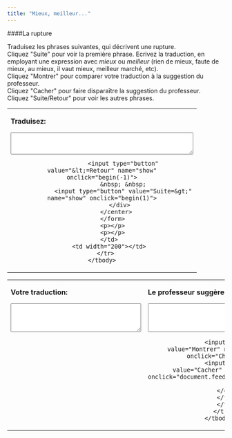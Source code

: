 ```yaml
---
title: "Mieux, meilleur..."
---
```


####La rupture

Traduisez les phrases suivantes, qui décrivent une rupture.<br />
Cliquez &quot;Suite&quot; pour voir la  premi&egrave;re phrase. Ecrivez la traduction, en employant une expression avec *mieux* ou *meilleur* (rien de mieux, faute de mieux, au mieux, il vaut mieux, meilleur marché, etc). <br>
Cliquez &quot;Montrer&quot; pour comparer votre traduction &agrave; la suggestion du professeur.<br>
Cliquez &quot;Cacher&quot; pour faire dispara&icirc;tre la suggestion du professeur. <br />
Cliquez &quot;Suite/Retour&quot; pour voir les autres phrases.<br>

<html>
<head>
  <title>Translation Exercise</title>
</head>
<body>
  <table width="80%" border="0" align="center">
    <tbody>
      <tr>
        <td width="236">
          <form name="qbox" action="" method="post">
            <p><b>Traduisez:</b></p>
            <textarea name="q" rows="3" wrap="virtual" cols="50"></textarea>
            <br>
            <center>
              <div>
                <input type="button" value="&lt;=Retour" name="show" onclick="begin(-1)">
                &nbsp; &nbsp;
                <input type="button" value="Suite=&gt;" name="show" onclick="begin(1)">
              </div>
            </center>
          </form>
          <p></p>
          <p></p>
        </td>
        <td width="200"></td>
      </tr>
    </tbody>
  </table>
  <table width="80%" border="0" align="center">
    <tbody>
      <tr>
        <td valign="top" width="236">
          <p><b>Votre traduction:</b></p>
          <form name="Sinput" action="" method="post">
            <p>
              <textarea name="Content" rows="4" wrap="virtual" cols="35"></textarea>
            </p>
          </form>
          <p></p>
          <p></p>
        </td>
        <td valign="top" width="308">
          <p><b>Le professeur suggère:</b></p>
          <form name="feedback" action="" method="post">
            <p>
              <textarea name="fb" rows="4" wrap="virtual" cols="35"></textarea>
            </p>
          </form>
          <form name="check" action="" method="post">
            <center>
              <div>
                <input type="button" value="Montrer" name="Button" onclick="Check()">
                <input type="button" value="Cacher" name="show" onclick="document.feedback.fb.value=''">
              </div>
            </center>
          </form>
        </td>
      </tr>
    </tbody>
  </table>

  <script>
    // Your JavaScript code here
    var Question = new Array();
    var Answer = new Array();
    // Add your data here
    // ...

    var NextQ = 0;
    var QN = 0;

    function begin(QN) {
      NextQ = NextQ + QN;
      if (Question[NextQ] == null) {
        alert("Il n’y a plus de questions. Cliquez sur suite/retour pour revoir les questions.");
      }
      document.feedback.fb.value = "";
      document.Sinput.Content.value = "";
      document.qbox.q.value = Question[NextQ];
    }

    function Check() {
      if (document.Sinput.Content.value == "") {
        document.feedback.fb.value = "Essayez de répondre à la question avant de voir la réponse du professeur.";
      } else {
        document.feedback.fb.value = Answer[NextQ];
      }
    }
  </script>
</body>
</html>
